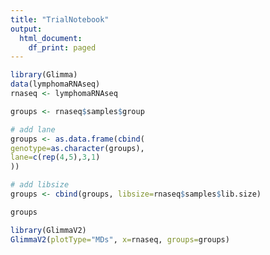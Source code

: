 ---
title: "TrialNotebook"
output:
  html_document:
    df_print: paged
---

```{r}

library(Glimma)
data(lymphomaRNAseq)
rnaseq <- lymphomaRNAseq

groups <- rnaseq$samples$group

# add lane
groups <- as.data.frame(cbind(
genotype=as.character(groups),
lane=c(rep(4,5),3,1)
))

# add libsize
groups <- cbind(groups, libsize=rnaseq$samples$lib.size)

groups
```



```{r}

library(GlimmaV2)
GlimmaV2(plotType="MDs", x=rnaseq, groups=groups)
```
